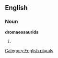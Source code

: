 ==English==

===Noun===
'''dromaeosaurids'''

# {{plural of|[[dromaeosaurid]]}}

[[Category:English plurals]]